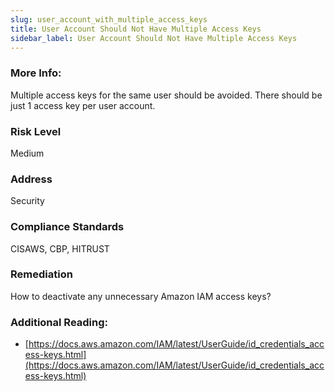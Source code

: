 ```yaml
---
slug: user_account_with_multiple_access_keys
title: User Account Should Not Have Multiple Access Keys
sidebar_label: User Account Should Not Have Multiple Access Keys
---
```


### More Info:

Multiple access keys for the same user should be avoided. There should be just 1 access key per user account.

### Risk Level

Medium

### Address

Security

### Compliance Standards

CISAWS, CBP, HITRUST

### Remediation

How to deactivate any unnecessary Amazon IAM access keys?

### Additional Reading:

- [https://docs.aws.amazon.com/IAM/latest/UserGuide/id_credentials_access-keys.html](https://docs.aws.amazon.com/IAM/latest/UserGuide/id_credentials_access-keys.html) 

